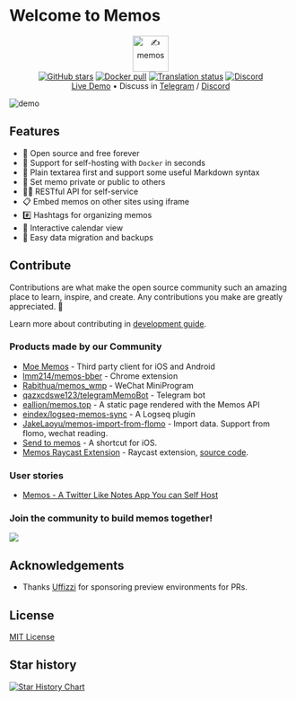 # Welcome to Memos
 
<div align="center"><a href="https://usememos.com"><img height="64px" src="https://raw.githubusercontent.com/usememos/memos/main/resources/logo-full.webp" alt="✍️ memos" /></a></div>

<div align="center">
  <a href="https://github.com/usememos/memos/stargazers"><img alt="GitHub stars" src="https://img.shields.io/github/stars/usememos/memos"/></a>
  <a href="https://hub.docker.com/r/neosmemo/memos"><img alt="Docker pull" src="https://img.shields.io/docker/pulls/neosmemo/memos.svg" /></a>
  <a href="https://hosted.weblate.org/engage/memos/"><img src="https://hosted.weblate.org/widgets/memos/-/svg-badge.svg" alt="Translation status" /></a>
  <a href="https://discord.gg/tfPJa4UmAv"><img alt="Discord" src="https://img.shields.io/badge/discord-chat-5865f2?logo=discord&logoColor=f5f5f5" /></a>
</div>

<div align="center">
  <a href="https://demo.usememos.com/">Live Demo</a> •
  Discuss in <a href="https://t.me/+-_tNF1k70UU4ZTc9">Telegram</a> / <a href="https://discord.gg/tfPJa4UmAv">Discord</a>
</div>

![demo](/demo.webp)

## Features

- 🦄 Open source and free forever
- 🚀 Support for self-hosting with `Docker` in seconds
- 📜 Plain textarea first and support some useful Markdown syntax
- 👥 Set memo private or public to others
- 🧑‍💻 RESTful API for self-service
- 📋 Embed memos on other sites using iframe
- #️⃣ Hashtags for organizing memos
- 📆 Interactive calendar view
- 💾 Easy data migration and backups

## Contribute

Contributions are what make the open source community such an amazing place to learn, inspire, and create. Any contributions you make are greatly appreciated. 🥰

Learn more about contributing in [development guide](./docs/development.md).

### Products made by our Community

- [Moe Memos](https://memos.moe/) - Third party client for iOS and Android
- [lmm214/memos-bber](https://github.com/lmm214/memos-bber) - Chrome extension
- [Rabithua/memos_wmp](https://github.com/Rabithua/memos_wmp) - WeChat MiniProgram
- [qazxcdswe123/telegramMemoBot](https://github.com/qazxcdswe123/telegramMemoBot) - Telegram bot
- [eallion/memos.top](https://github.com/eallion/memos.top) - A static page rendered with the Memos API
- [eindex/logseq-memos-sync](https://github.com/EINDEX/logseq-memos-sync) - A Logseq plugin
- [JakeLaoyu/memos-import-from-flomo](https://github.com/JakeLaoyu/memos-import-from-flomo) - Import data. Support from flomo, wechat reading.
- [Send to memos](https://sharecuts.cn/shortcut/12640) - A shortcut for iOS.
- [Memos Raycast Extension](https://www.raycast.com/JakeYu/memos) - Raycast extension, [source code](https://github.com/JakeLaoyu/memos-raycast).

### User stories

- [Memos - A Twitter Like Notes App You can Self Host](https://noted.lol/memos/)

### Join the community to build memos together!

<a href="https://github.com/usememos/memos/graphs/contributors">
  <img src="https://contrib.rocks/image?repo=usememos/memos" />
</a>

## Acknowledgements

- Thanks [Uffizzi](https://www.uffizzi.com/) for sponsoring preview environments for PRs.

## License

[MIT License](https://github.com/usememos/memos/blob/main/LICENSE)

## Star history

[![Star History Chart](https://api.star-history.com/svg?repos=usememos/memos&type=Date)](https://star-history.com/#usememos/memos&Date)